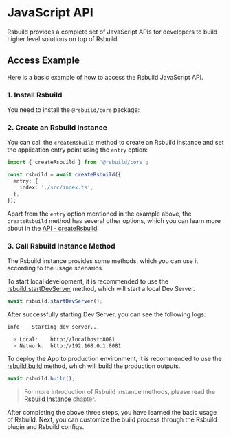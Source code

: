 # JavaScript API

Rsbuild provides a complete set of JavaScript APIs for developers to build higher level solutions on top of Rsbuild.

## Access Example

Here is a basic example of how to access the Rsbuild JavaScript API.

### 1. Install Rsbuild

You need to install the `@rsbuild/core` package:


<PackageManagerTabs command="add @rsbuild/core -D" />

### 2. Create an Rsbuild Instance

You can call the `createRsbuild` method to create an Rsbuild instance and set the application entry point using the `entry` option:

```ts
import { createRsbuild } from '@rsbuild/core';

const rsbuild = await createRsbuild({
  entry: {
    index: './src/index.ts',
  },
});
```

Apart from the `entry` option mentioned in the example above, the `createRsbuild` method has several other options, which you can learn more about in the [API - createRsbuild](/api/javascript-api/core.html#creatersbuild).

### 3. Call Rsbuild Instance Method

The Rsbuild instance provides some methods, which you can use it according to the usage scenarios.

To start local development, it is recommended to use the [rsbuild.startDevServer](/api/javascript-api/instance.html#rsbuild-startdevserver) method, which will start a local Dev Server.

```ts
await rsbuild.startDevServer();
```

After successfully starting Dev Server, you can see the following logs:

```bash
info    Starting dev server...

  > Local:    http://localhost:8081
  > Network:  http://192.168.0.1:8081
```

To deploy the App to production environment, it is recommended to use the [rsbuild.build](/api/javascript-api/instance.html#rsbuild-build) method, which will build the production outputs.

```ts
await rsbuild.build();
```

> For more introduction of Rsbuild instance methods, please read the [Rsbuild Instance](/api/javascript-api/instance.html) chapter.

After completing the above three steps, you have learned the basic usage of Rsbuild. Next, you can customize the build process through the Rsbuild plugin and Rsbuild configs.
